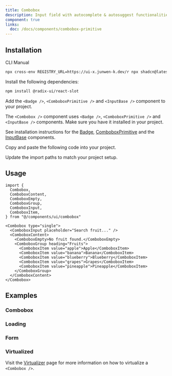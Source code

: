 ```yaml
---
title: Combobox
description: Input field with autocomplete & autosuggest functionalities.
component: true
links:
  doc: /docs/components/combobox-primitive
---
```


<ComponentPreview
  name="combobox-demo"
  className="[&_div[cmdk-root]]:max-w-xs"
/>

## Installation

<Tabs defaultValue="cli">

<TabsList>
  <TabsTrigger value="cli">CLI</TabsTrigger>
  <TabsTrigger value="manual">Manual</TabsTrigger>
</TabsList>
<TabsContent value="cli">

```bash
npx cross-env REGISTRY_URL=https://ui-x.junwen-k.dev/r npx shadcn@latest add combobox
```

</TabsContent>

<TabsContent value="manual">

<Steps>

<Step>Install the following dependencies:</Step>

```bash
npm install @radix-ui/react-slot
```

<Step>

Add the `<Badge />`, `<ComboboxPrimitive />` and `<InputBase />` component to your project.

</Step>

The `<Combobox />` component uses `<Badge />`, `<ComboboxPrimitive />` and `<InputBase />` components. Make sure you have it installed in your project.

See installation instructions for the [Badge](/docs/components/badge#installation), [ComboboxPrimitive](/docs/components/combobox-primitive#installation) and the [InputBase](/docs/components/input-base#installation) components.

<Step>Copy and paste the following code into your project.</Step>

<ComponentSource name="combobox" />

<Step>Update the import paths to match your project setup.</Step>

</Steps>

</TabsContent>

</Tabs>

## Usage

```tsx
import {
  Combobox,
  ComboboxContent,
  ComboboxEmpty,
  ComboboxGroup,
  ComboboxInput,
  ComboboxItem,
} from "@/components/ui/combobox"
```

```tsx
<Combobox type="single">
  <ComboboxInput placeholder="Search fruit..." />
  <ComboboxContent>
    <ComboboxEmpty>No fruit found.</ComboboxEmpty>
    <ComboboxGroup heading="Fruits">
      <ComboboxItem value="apple">Apple</ComboboxItem>
      <ComboboxItem value="banana">Banana</ComboboxItem>
      <ComboboxItem value="blueberry">Blueberry</ComboboxItem>
      <ComboboxItem value="grapes">Grapes</ComboboxItem>
      <ComboboxItem value="pineapple">Pineapple</ComboboxItem>
    </ComboboxGroup>
  </ComboboxContent>
</Combobox>
```

## Examples

### Combobox

<ComponentPreview
  name="combobox-demo"
  className="[&_div[cmdk-root]]:max-w-xs"
/>

### Loading

<ComponentPreview
  name="combobox-loading"
  className="[&_div[cmdk-root]]:max-w-xs"
/>

### Form

<ComponentPreview
  name="combobox-form"
  className="[&_div[cmdk-root]]:max-w-xs"
/>

### Virtualized

Visit the [Virtualizer](/docs/components/virtualizer#combobox) page for more information on how to virtualize a `<Combobox />`.

<ComponentPreview
  name="virtualizer-combobox"
  className="[&_div[cmdk-root]]:max-w-xs"
/>

